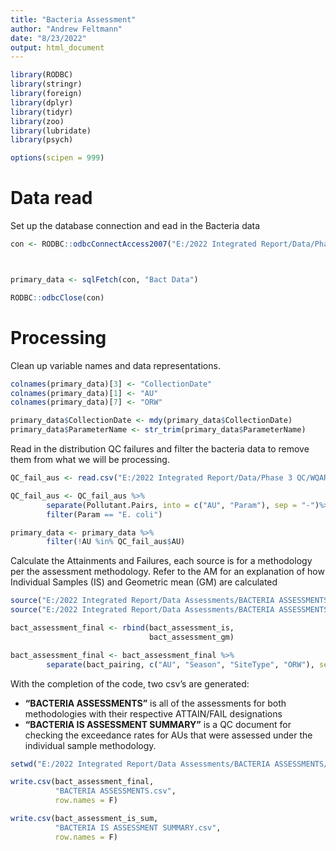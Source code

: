 ---
title: "Bacteria Assessment"
author: "Andrew Feltmann"
date: "8/23/2022"
output: html_document
---


```{r setup, include=FALSE}
library(RODBC)
library(stringr)
library(foreign)
library(dplyr)
library(tidyr)
library(zoo)
library(lubridate)
library(psych)
```

```{r include = F}
options(scipen = 999)
```

# Data read

Set up the database connection and ead in the Bacteria data

```{r}
con <- RODBC::odbcConnectAccess2007("E:/2022 Integrated Report/Data/Phase 3 QC/DB Back-Up/PHASE 3 DATASET BACKUP 2022-11-16 - Copy.accdb")



primary_data <- sqlFetch(con, "Bact Data")

RODBC::odbcClose(con)
```

# Processing

Clean up variable names and data representations.

```{r}
colnames(primary_data)[3] <- "CollectionDate"
colnames(primary_data)[1] <- "AU"
colnames(primary_data)[7] <- "ORW"

primary_data$CollectionDate <- mdy(primary_data$CollectionDate)
primary_data$ParameterName <- str_trim(primary_data$ParameterName)
```

Read in the distribution QC failures and filter the bacteria data to remove them from what we will be processing.

```{r}
QC_fail_aus <- read.csv("E:/2022 Integrated Report/Data/Phase 3 QC/WQAR Setup/Final_Dist_Decisions_sample_year fails added.csv")

QC_fail_aus <- QC_fail_aus %>%
        separate(Pollutant.Pairs, into = c("AU", "Param"), sep = "-")%>%
        filter(Param == "E. coli")

primary_data <- primary_data %>%
        filter(!AU %in% QC_fail_aus$AU)
```

Calculate the Attainments and Failures, each source is for a methodology per the assessment methodology. Refer to the AM for an explanation of how Individual Samples (IS) and Geometric mean (GM) are calculated

```{r}
source("E:/2022 Integrated Report/Data Assessments/BACTERIA ASSESSMENTS/scripts/Bact_gmassess_function.R")
source("E:/2022 Integrated Report/Data Assessments/BACTERIA ASSESSMENTS/scripts/Bact_isassess_function.R")
```

```{r}
bact_assessment_final <- rbind(bact_assessment_is,
                               bact_assessment_gm)

bact_assessment_final <- bact_assessment_final %>%
        separate(bact_pairing, c("AU", "Season", "SiteType", "ORW"), sep = "-")
```

With the completion of the code, two csv's are generated:

* **"BACTERIA ASSESSMENTS"** is all of the assessments for both methodologies with their respective ATTAIN/FAIL designations
* **"BACTERIA IS ASSESSMENT SUMMARY"** is a QC document for checking the exceedance rates for AUs that were assessed under the individual sample methodology. 

```{r}
setwd("E:/2022 Integrated Report/Data Assessments/BACTERIA ASSESSMENTS/output")

write.csv(bact_assessment_final, 
          "BACTERIA ASSESSMENTS.csv", 
          row.names = F)

write.csv(bact_assessment_is_sum, 
          "BACTERIA IS ASSESSMENT SUMMARY.csv",
          row.names = F)
```
